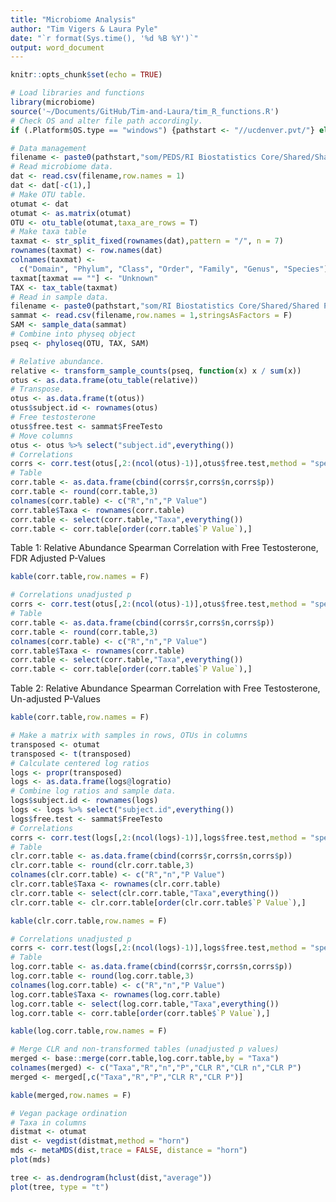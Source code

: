 ```yaml
---
title: "Microbiome Analysis"
author: "Tim Vigers & Laura Pyle"
date: "`r format(Sys.time(), '%d %B %Y')`"
output: word_document
---
```


```r
knitr::opts_chunk$set(echo = TRUE)
```

```r
# Load libraries and functions
library(microbiome)
source('~/Documents/GitHub/Tim-and-Laura/tim_R_functions.R')
# Check OS and alter file path accordingly.
if (.Platform$OS.type == "windows") {pathstart <- "//ucdenver.pvt/"} else if (.Platform$OS.type == "unix"){pathstart <- "/Volumes/"}
```

```r
# Data management
filename <- paste0(pathstart,"som/PEDS/RI Biostatistics Core/Shared/Shared Projects/Laura Tim projects/Melanie Green/Microbiome/Data_Raw/alltaxa_cts_29May2018.csv")
# Read microbiome data.
dat <- read.csv(filename,row.names = 1)
dat <- dat[-c(1),]
# Make OTU table.
otumat <- dat
otumat <- as.matrix(otumat)
OTU <- otu_table(otumat,taxa_are_rows = T)
# Make taxa table
taxmat <- str_split_fixed(rownames(dat),pattern = "/", n = 7)
rownames(taxmat) <- row.names(dat)
colnames(taxmat) <- 
  c("Domain", "Phylum", "Class", "Order", "Family", "Genus", "Species")
taxmat[taxmat == ""] <- "Unknown"
TAX <- tax_table(taxmat)
# Read in sample data.
filename <- paste0(pathstart,"som/RI Biostatistics Core/Shared/Shared Projects/Laura Tim projects/Melanie Green/Microbiome/Data_Raw/Clinical data-9-2-2018.csv")
sammat <- read.csv(filename,row.names = 1,stringsAsFactors = F)
SAM <- sample_data(sammat)
# Combine into physeq object
pseq <- phyloseq(OTU, TAX, SAM)
```

```r
# Relative abundance.
relative <- transform_sample_counts(pseq, function(x) x / sum(x))
otus <- as.data.frame(otu_table(relative))
# Transpose.
otus <- as.data.frame(t(otus))
otus$subject.id <- rownames(otus)
# Free testosterone
otus$free.test <- sammat$FreeTesto
# Move columns
otus <- otus %>% select("subject.id",everything())
# Correlations
corrs <- corr.test(otus[,2:(ncol(otus)-1)],otus$free.test,method = "spearman",adjust = "fdr")
# Table
corr.table <- as.data.frame(cbind(corrs$r,corrs$n,corrs$p))
corr.table <- round(corr.table,3)
colnames(corr.table) <- c("R","n","P Value")
corr.table$Taxa <- rownames(corr.table)
corr.table <- select(corr.table,"Taxa",everything())
corr.table <- corr.table[order(corr.table$`P Value`),]
```

Table 1: Relative Abundance Spearman Correlation with Free Testosterone, FDR Adjusted P-Values
```r
kable(corr.table,row.names = F)
```

```r
# Correlations unadjusted p
corrs <- corr.test(otus[,2:(ncol(otus)-1)],otus$free.test,method = "spearman",adjust = "none")
# Table
corr.table <- as.data.frame(cbind(corrs$r,corrs$n,corrs$p))
corr.table <- round(corr.table,3)
colnames(corr.table) <- c("R","n","P Value")
corr.table$Taxa <- rownames(corr.table)
corr.table <- select(corr.table,"Taxa",everything())
corr.table <- corr.table[order(corr.table$`P Value`),]
```

Table 2: Relative Abundance Spearman Correlation with Free Testosterone, Un-adjusted P-Values
```r
kable(corr.table,row.names = F)
```

```r
# Make a matrix with samples in rows, OTUs in columns
transposed <- otumat
transposed <- t(transposed)
# Calculate centered log ratios
logs <- propr(transposed)
logs <- as.data.frame(logs@logratio)
# Combine log ratios and sample data.
logs$subject.id <- rownames(logs)
logs <- logs %>% select("subject.id",everything())
logs$free.test <- sammat$FreeTesto
# Correlations
corrs <- corr.test(logs[,2:(ncol(logs)-1)],logs$free.test,method = "spearman")
# Table
clr.corr.table <- as.data.frame(cbind(corrs$r,corrs$n,corrs$p))
clr.corr.table <- round(clr.corr.table,3)
colnames(clr.corr.table) <- c("R","n","P Value")
clr.corr.table$Taxa <- rownames(clr.corr.table)
clr.corr.table <- select(clr.corr.table,"Taxa",everything())
clr.corr.table <- clr.corr.table[order(clr.corr.table$`P Value`),]
```

```r
kable(clr.corr.table,row.names = F)
```

```r
# Correlations unadjusted p
corrs <- corr.test(logs[,2:(ncol(logs)-1)],logs$free.test,method = "spearman",adjust = "none")
# Table
log.corr.table <- as.data.frame(cbind(corrs$r,corrs$n,corrs$p))
log.corr.table <- round(log.corr.table,3)
colnames(log.corr.table) <- c("R","n","P Value")
log.corr.table$Taxa <- rownames(log.corr.table)
log.corr.table <- select(log.corr.table,"Taxa",everything())
log.corr.table <- corr.table[order(corr.table$`P Value`),]
```

```r
kable(log.corr.table,row.names = F)
```

```r
# Merge CLR and non-transformed tables (unadjusted p values)
merged <- base::merge(corr.table,log.corr.table,by = "Taxa")
colnames(merged) <- c("Taxa","R","n","P","CLR R","CLR n","CLR P")
merged <- merged[,c("Taxa","R","P","CLR R","CLR P")]
```

```r
kable(merged,row.names = F)
```

```r
# Vegan package ordination
# Taxa in columns
distmat <- otumat
dist <- vegdist(distmat,method = "horn")
mds <- metaMDS(dist,trace = FALSE, distance = "horn")
plot(mds)

tree <- as.dendrogram(hclust(dist,"average"))
plot(tree, type = "t")
```